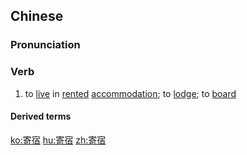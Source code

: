 ==Chinese==
{{zh-forms}}

===Pronunciation===
{{zh-pron
|m=jìsù
|c=gei3 suk1
|cat=v
}}

===Verb===
{{zh-verb}}

# to [[live]] in [[rented]] [[accommodation]]; to [[lodge]]; to [[board]]

====Derived terms====
{{zh-der|寄宿舍|寄宿生|寄宿學校}}

[[ko:寄宿]]
[[hu:寄宿]]
[[zh:寄宿]]